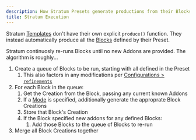 ```yaml
---
description: How Stratum Presets generate productions from their Blocks.
title: Stratum Execution
---
```


Stratum [Templates](/engines/stratum/concepts/templates) don't have their own explicit `produce()` function.
They instead automatically produce all the [Blocks](/engines/stratum/concepts/blocks) defined by their Preset.

Stratum continuosly re-runs Blocks until no new Addons are provided.
The algorithm is roughly...

1. Create a queue of Blocks to be run, starting with all defined in the Preset
   1. This also factors in any modifications per [Configurations > `refinements`](/engines/stratum/details/configurations#refinements)
2. For each Block in the queue:
   1. Get the Creation from the Block, passing any current known Addons
   2. If a [Mode](/build/concepts/modes) is specified, additionally generate the approprate Block Creations
   3. Store that Block's Creation
   4. If the Block specified new addons for any defined Blocks:
      1. Add those Blocks to the queue of Blocks to re-run
3. Merge all Block Creations together
